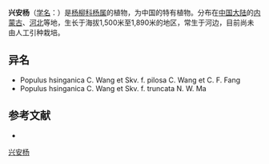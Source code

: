 {{Speciesbox
| name = 兴安杨
| status = 
| status_system = 
| image =
| genus = Populus
| species = hsinganica
| authority = C. Wang et Skv.
}}

'''兴安杨'''（[[学名|学名]]：{{lang|la|''Populus hsinganica''}}）是[[杨柳科|杨柳科]][[杨属|杨属]]的植物，为中国的特有植物。分布在[[中国大陆|中国大陆]]的[[内蒙古|内蒙古]]、[[河北|河北]]等地，生长于海拔1,500米至1,890米的地区，常生于河边，目前尚未由人工引种栽培。

== 异名 ==
* Populus hsinganica C. Wang et Skv. f. pilosa C. Wang et C. F. Fang
* Populus hsinganica C. Wang et Skv. f. truncata N. W. Ma

== 参考文献 ==
<div class="references-small">
* {{cite web| url =http://www.bioinfo.cn/db05/KmzwSpecies.php?action=view&id=20265| title =兴安杨| work =《中国高等植物数据库全库》| publisher =中国科学院微生物研究所| author =昆明植物研究所| accessdate =2009-02-25| deadurl =yes| archiveurl =https://web.archive.org/web/20160305075439/http://www.bioinfo.cn/db05/KmzwSpecies.php?action=view&id=20265| archivedate =2016-03-05}}
</div>
{{Taxonbar|from=Q10894175}}

[[Category:杨属|兴安杨]]


{{植物小作品}}